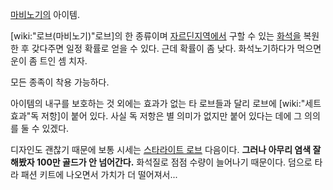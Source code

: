 [[마비노기]]의 아이템.

[wiki:"로브(마비노기)"로브]의 한 종류이며 [[자르딘]]지역에서 구할 수 있는 [[화석]]을 복원한 후 갖다주면 일정 확률로 얻을 수 있다. 근데 확률이 좀 낮다. 화석노기하다가 먹으면 운이 좀 트인 셈 치자.

모든 종족이 착용 가능하다.

아이템의 내구를 보호하는 것 외에는 효과가 없는 타 로브들과 달리 로브에 [wiki:"세트 효과"독 저항]이 붙어 있다. 사실 독 저항은 별 의미가 없지만 붙어 있다는 데에 그 의의를 둘 수 있겠다.

디자인도 괜찮기 때문에 보통 시세는 [[스타라이트 로브]] 다음이다. '''그러나 아무리 염색 잘 해봤자 100만 골드가 안 넘어간다.''' 화석질로 점점 수량이 늘어나기 때문이다. 덤으로 타라 패션 키트에 나오면서 가치가 더 떨어져서...

